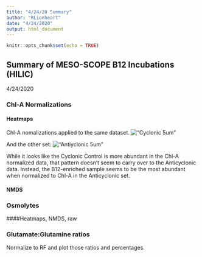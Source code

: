 ```yaml
---
title: "4/24/20 Summary"
author: "RLionheart"
date: "4/24/2020"
output: html_document
---
```


```r
knitr::opts_chunk$set(echo = TRUE)
```

## Summary of MESO-SCOPE B12 Incubations (HILIC) 
4/24/2020

### Chl-A Normalizations
#### Heatmaps

Chl-A nomalizations applied to the same dataset.
!["Cyclonic 5um"](./figures/Cyclonic_ChlvnoChl.png)

And the other set:
!["Antiyclonic 5um"](./figures/Anticyclonic_ChlvnoChl.png)

While it looks like the Cyclonic Control is more abundant in the Chl-A normalized data, that pattern doesn't seem to carry over to the Anticyclonic data. Instead, the B12-enriched sample seems to be the most abundant when normalized to Chl-A in the Anticyclonic set.

#### NMDS 

### Osmolytes
####Heatmaps, NMDS, raw

### Glutamate:Glutamine ratios
Normalize to RF and plot those ratios and percentages.